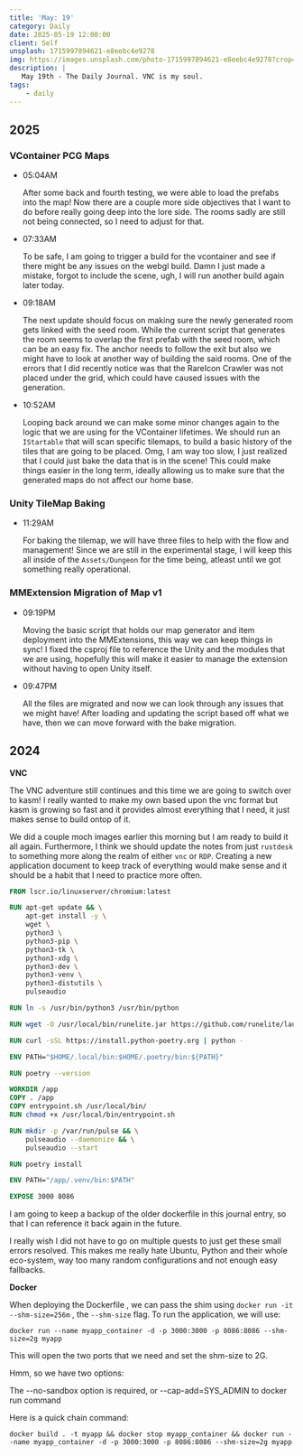 ```yaml
---
title: 'May: 19'
category: Daily
date: 2025-05-19 12:00:00
client: Self
unsplash: 1715997894621-e8eebc4e9278
img: https://images.unsplash.com/photo-1715997894621-e8eebc4e9278?crop=entropy&cs=srgb&fm=jpg&ixid=MnwzNjM5Nzd8MHwxfHJhbmRvbXx8fHx8fHx8fDE2ODE3NDg2ODY&ixlib=rb-4.0.3&q=85
description: |
   May 19th - The Daily Journal. VNC is my soul.
tags:
    - daily
---
```


## 2025

### VContainer PCG Maps

-   05:04AM

    After some back and fourth testing, we were able to load the prefabs into the map!
    Now there are a couple more side objectives that I want to do before really going deep into the lore side.
    The rooms sadly are still not being connected, so I need to adjust for that.

-   07:33AM

    To be safe, I am going to trigger a build for the vcontainer and see if there might be any issues on the webgl build.
    Damn I just made a mistake, forgot to include the scene, ugh, I will run another build again later today.

-   09:18AM

    The next update should focus on making sure the newly generated room gets linked with the seed room.
    While the current script that generates the room seems to overlap the first prefab with the seed room, which can be an easy fix.
    The anchor needs to follow the exit but also we might have to look at another way of building the said rooms.
    One of the errors that I did recently notice was that the RareIcon Crawler was not placed under the grid, which could have caused issues with the generation.

-   10:52AM

    Looping back around we can make some minor changes again to the logic that we are using for the VContainer lifetimes.
    We should run an `IStartable` that will scan specific tilemaps, to build a basic history of the tiles that are going to be placed.
    Omg, I am way too slow, I just realized that I could just bake the data that is in the scene!
    This could make things easier in the long term, ideally allowing us to make sure that the generated maps do not affect our home base.

### Unity TileMap Baking

-   11:29AM

    For baking the tilemap, we will have three files to help with the flow and management!
    Since we are still in the experimental stage, I will keep this all inside of the `Assets/Dungeon` for the time being, atleast until we got something really operational.

### MMExtension Migration of Map v1

-   09:19PM

    Moving the basic script that holds our map generator and item deployment into the MMExtensions, this way we can keep things in sync!
    I fixed the csproj file to reference the Unity and the modules that we are using, hopefully this will make it easier to manage the extension without having to open Unity itself.

-   09:47PM

    All the files are migrated and now we can look through any issues that we might have!
    After loading and updating the script based off what we have, then we can move forward with the bake migration.

## 2024

**VNC**

The VNC adventure still continues and this time we are going to switch over to kasm!
I really wanted to make my own based upon the vnc format but kasm is growing so fast and it provides almost everything that I need, it just makes sense to build ontop of it.

We did a couple moch images earlier this morning but I am ready to build it all again.
Furthermore, I think we should update the notes from just `rustdesk` to something more along the realm of either `vnc` or `RDP`. 
Creating a new application document to keep track of everything would make sense and it should be a habit that I need to practice more often.

```Dockerfile
FROM lscr.io/linuxserver/chromium:latest

RUN apt-get update && \
    apt-get install -y \
    wget \
    python3 \
    python3-pip \
    python3-tk \
    python3-xdg \
    python3-dev \
    python3-venv \
    python3-distutils \
    pulseaudio

RUN ln -s /usr/bin/python3 /usr/bin/python

RUN wget -O /usr/local/bin/runelite.jar https://github.com/runelite/launcher/releases/download/2.7.1/RuneLite.jar

RUN curl -sSL https://install.python-poetry.org | python -

ENV PATH="$HOME/.local/bin:$HOME/.poetry/bin:${PATH}"

RUN poetry --version

WORKDIR /app
COPY . /app
COPY entrypoint.sh /usr/local/bin/
RUN chmod +x /usr/local/bin/entrypoint.sh

RUN mkdir -p /var/run/pulse && \
    pulseaudio --daemonize && \
    pulseaudio --start

RUN poetry install

ENV PATH="/app/.venv/bin:$PATH"

EXPOSE 3000 8086

```

I am going to keep a backup of the older dockerfile in this journal entry, so that I can reference it back again in the future. 

I really wish I did not have to go on multiple quests to just get these small errors resolved.
This makes me really hate Ubuntu, Python and their whole eco-system, way too many random configurations and not enough easy fallbacks.

**Docker**

When deploying the Dockerfile , we can pass the shim using `docker run -it --shm-size=256m` , the `--shm-size` flag.
To run the application, we will use: 

```shell 
docker run --name myapp_container -d -p 3000:3000 -p 8086:8086 --shm-size=2g myapp
```

This will open the two ports that we need and set the shm-size to 2G. 

Hmm, so we have two options:

The --no-sandbox option is required, or --cap-add=SYS_ADMIN to docker run command

Here is a quick chain command:

```shell
docker build . -t myapp && docker stop myapp_container && docker run --name myapp_container -d -p 3000:3000 -p 8086:8086 --shm-size=2g myapp
```